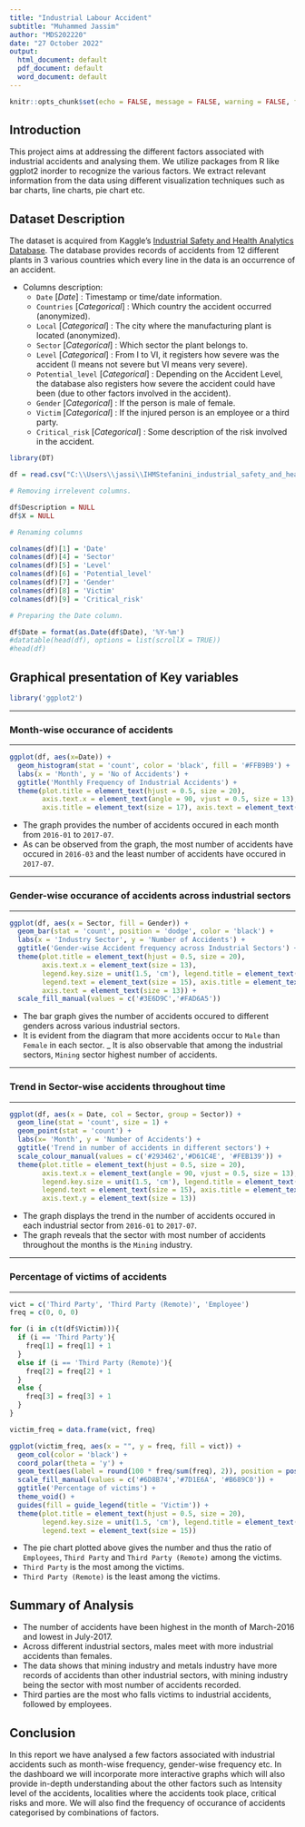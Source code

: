 ---
title: "Industrial Labour Accident"
subtitle: "Muhammed Jassim"
author: "MDS202220"
date: "27 October 2022"
output:
  html_document: default
  pdf_document: default
  word_document: default
---

```{r setup, include=FALSE}
knitr::opts_chunk$set(echo = FALSE, message = FALSE, warning = FALSE, fig.height = 8, fig.width = 12, text.size = 20)
```

## Introduction

This project aims at addressing the different factors associated with industrial accidents and analysing them. We utilize packages from R like ggplot2 inorder to recognize the various factors. We extract relevant information from the data using different visualization techniques such as bar charts, line charts, pie chart etc.

## Dataset Description

The dataset is acquired from Kaggle's [Industrial Safety and Health Analytics Database](https://www.kaggle.com/datasets/ihmstefanini/industrial-safety-and-health-analytics-database?select=IHMStefanini_industrial_safety_and_health_database_with_accidents_description.csv). The database provides records of accidents from 12 different plants in 3 various countries which every line in the data is an occurrence of an accident.

* Columns description:
  * `Date` [_Date_] : Timestamp or time/date information.
  * `Countries` [_Categorical_] : Which country the accident occurred (anonymized).
  * `Local` [_Categorical_] : The city where the manufacturing plant is located (anonymized).
  * `Sector` [_Categorical_] : Which sector the plant belongs to.
  * `Level` [_Categorical_] : From I to VI, it registers how severe was the accident (I means not severe but VI means very severe).
  * `Potential_level` [_Categorical_] : Depending on the Accident Level, the database also registers how severe the accident could have been (due to other factors involved in the accident).
  * `Gender` [_Categorical_] : If the person is male of female.
  * `Victim` [_Categorical_] : If the injured person is an employee or a third party.
  * `Critical_risk` [_Categorical_] : Some description of the risk involved in the accident.
  
```{r}
library(DT)

df = read.csv("C:\\Users\\jassi\\IHMStefanini_industrial_safety_and_health_database_with_accidents_description.csv")

# Removing irrelevent columns.

df$Description = NULL
df$X = NULL

# Renaming columns

colnames(df)[1] = 'Date'
colnames(df)[4] = 'Sector'
colnames(df)[5] = 'Level'
colnames(df)[6] = 'Potential_level'
colnames(df)[7] = 'Gender'
colnames(df)[8] = 'Victim'
colnames(df)[9] = 'Critical_risk'

# Preparing the Date column.

df$Date = format(as.Date(df$Date), '%Y-%m')
#datatable(head(df), options = list(scrollX = TRUE))
#head(df)
```

\pagebreak

## Graphical presentation of Key variables

```{r}
library('ggplot2')
```

---

### Month-wise occurance of accidents

---

```{r}
ggplot(df, aes(x=Date)) +
  geom_histogram(stat = 'count', color = 'black', fill = '#FFB9B9') +
  labs(x = 'Month', y = 'No of Accidents') +
  ggtitle('Monthly Frequency of Industrial Accidents') +
  theme(plot.title = element_text(hjust = 0.5, size = 20),
        axis.text.x = element_text(angle = 90, vjust = 0.5, size = 13),
        axis.title = element_text(size = 17), axis.text = element_text(size = 13))
```

+ The graph provides the number of accidents occured in each month from `2016-01` to `2017-07`.
+ As can be observed from the graph, the most number of accidents have occured in `2016-03` and the least number of accidents have occured in `2017-07`.

\pagebreak

---

### Gender-wise occurance of accidents across industrial sectors

---

```{r}
ggplot(df, aes(x = Sector, fill = Gender)) +
  geom_bar(stat = 'count', position = 'dodge', color = 'black') +
  labs(x = 'Industry Sector', y = 'Number of Accidents') +
  ggtitle('Gender-wise Accident frequency across Industrial Sectors') +
  theme(plot.title = element_text(hjust = 0.5, size = 20),
        axis.text.x = element_text(size = 13),
        legend.key.size = unit(1.5, 'cm'), legend.title = element_text(size = 17),
        legend.text = element_text(size = 15), axis.title = element_text(size = 17),
        axis.text = element_text(size = 13)) +
  scale_fill_manual(values = c('#3E6D9C','#FAD6A5'))
```

* The bar graph gives the number of accidents occured to different genders across various industrial sectors.
* It is evident from the diagram that more accidents occur to `Male` than `Female` in each sector.
_ It is also observable that among the industrial sectors, `Mining` sector highest number of accidents.

\pagebreak

---

### Trend in Sector-wise accidents throughout time

---

```{r}
ggplot(df, aes(x = Date, col = Sector, group = Sector)) +
  geom_line(stat = 'count', size = 1) +
  geom_point(stat = 'count') +
  labs(x= 'Month', y = 'Number of Accidents') +
  ggtitle('Trend in number of accidents in different sectors') +
  scale_colour_manual(values = c('#293462','#D61C4E', '#FEB139')) +
  theme(plot.title = element_text(hjust = 0.5, size = 20),
        axis.text.x = element_text(angle = 90, vjust = 0.5, size = 13),
        legend.key.size = unit(1.5, 'cm'), legend.title = element_text(size = 17),
        legend.text = element_text(size = 15), axis.title = element_text(size = 17),
        axis.text.y = element_text(size = 13))
```

+ The graph displays the trend in the number of accidents occured in each industrial sector from `2016-01` to `2017-07`.
+ The graph reveals that the sector with most number of accidents throughout the months is the `Mining` industry.

\pagebreak

---

### Percentage of victims of accidents

---
```{r}
vict = c('Third Party', 'Third Party (Remote)', 'Employee')
freq = c(0, 0, 0)

for (i in c(t(df$Victim))){
  if (i == 'Third Party'){
    freq[1] = freq[1] + 1
  }
  else if (i == 'Third Party (Remote)'){
    freq[2] = freq[2] + 1
  }
  else {
    freq[3] = freq[3] + 1
  }
}

victim_freq = data.frame(vict, freq)

ggplot(victim_freq, aes(x = "", y = freq, fill = vict)) +
  geom_col(color = 'black') +
  coord_polar(theta = 'y') +
  geom_text(aes(label = round(100 * freq/sum(freq), 2)), position = position_stack(vjust = 0.5), size = 10) +
  scale_fill_manual(values = c('#6D8B74','#7D1E6A', '#B689C0')) +
  ggtitle('Percentage of victims') +
  theme_void() +
  guides(fill = guide_legend(title = 'Victim')) +
  theme(plot.title = element_text(hjust = 0.5, size = 20),
        legend.key.size = unit(1.5, 'cm'), legend.title = element_text(size = 17),
        legend.text = element_text(size = 15))
```

+ The pie chart plotted above gives the number and thus the ratio of `Employees`, `Third Party` and `Third Party (Remote)` among the victims.
+ `Third Party` is the most among the victims.
+ `Third Party (Remote)` is the least among the victims.

## Summary of Analysis

* The number of accidents have been highest in the month of March-2016 and lowest in July-2017.
* Across different industrial sectors, males meet with more industrial accidents than females.
* The data shows that mining industry and metals industry have more records of accidents than other industrial sectors, with mining industry being the sector with most number of accidents recorded.
* Third parties are the most who falls victims to industrial accidents, followed by employees.

## Conclusion

In this report we have analysed a few factors associated with industrial accidents such as month-wise frequency, gender-wise frequency etc. In the dashboard we will incorporate more interactive graphs which will also provide in-depth understanding about the other factors such as Intensity level of the accidents, localities where the accidents took place, critical risks and more. We will also find the frequency of occurance of accidents categorised by combinations of factors.
